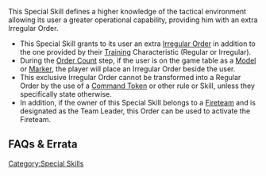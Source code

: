 {{section-special-skills}}


{{n4only}}
{{n4list}}
This Special Skill defines a higher knowledge of the tactical environment allowing its user a greater operational capability, providing him with an extra Irregular Order.

{{skillbox |black| TACTICAL AWARENESS | AUTOMATIC SKILL }}
{{skill-label | Optional }}
{{effects}}
* This Special Skill grants to its user an extra [[Irregular Order]] in addition to the one provided by their [[Training]] Characteristic (Regular or Irregular).
* During the [[Order Count]] step, if the user is on the game table as a [[Model]] or [[Marker]], the player will place an Irregular Order beside the user.
* This exclusive Irregular Order cannot be transformed into a Regular Order by the use of a [[Command Token]] or other rule or Skill, unless they specifically state otherwise.
* In addition, if the owner of this Special Skill belongs to a [[Fireteam]] and is designated as the Team Leader, this Order can be used to activate the Fireteam.


== FAQs & Errata ==

{{faqbox |
type = faq |
title = N4 FAQ |
version = 1.1.1, Dec 2021 |
q = Q: Are Tactical Awareness Orders generated if a Trooper is off-table during the Order count? For example via Airborne Deployment or Hidden Deployment? |
a = A: No. The second bullet of Tactical Awareness states that the Trooper must be on the game table as a Model or Marker, and Airborne Deployment or Hidden Deployment Troops aren’t. |
related = [[Combat Jump]], [[Hidden Deployment State]], [[Parachutist]], [[Tactical Awareness]] }}


{{faqbox |
type = faq |
title = N4 FAQ |
version = 1.2, Jan 2022 |
q = Q: Can a Pilot use the Tactical Awareness or Lieutenant Order generated by the TAG profile? |
a = A: No. The Pilot does not have the Tactical Awareness or Lieutenant Special Skill, so cannot be activated with the Order. |
related = [[Lieutenant]], [[Pilot]], [[Tactical Awareness]] }}


{{faqbox |
type = faq |
title = N4 FAQ |
version = 1.3, Nov 2022 |
q = Q: How does Tactical Awareness interact with the Isolated State? |
a = A: Isolated State does not affect Tactical Awareness. The Trooper generates their extra Irregular Order and can use it. |
related = [[Isolated State]], [[Tactical Awareness]] }}

{{n4end}}



[[Category:Special Skills]]